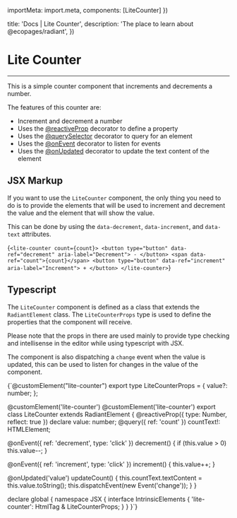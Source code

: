 

  importMeta: import.meta,
  components: [LiteCounter]
})

  title: 'Docs | Lite Counter',
  description: 'The place to learn about @ecopages/radiant',
})

# Lite Counter
---

This is a simple counter component that increments and decrements a number. 

The features of this counter are:
- Increment and decrement a number
- Uses the [@reactiveProp](/docs/reactive-prop) decorator to define a property
- Uses the [@querySelector](/docs/query-selector) decorator to query for an element
- Uses the [@onEvent](/docs/on-event) decorator to listen for events
- Uses the [@onUpdated](/docs/on-updated) decorator to update the text content of the element

<LiteCounter value={5} />

## JSX Markup

If you want to use the `LiteCounter` component, the only thing you need to do is to provide the elements that will be used to increment and decrement the value and the element that will show the value.

This can be done by using the `data-decrement`, `data-increment`, and `data-text` attributes.

<CodeBlock lang="jsx">{`<lite-counter count={count}>
  <button type="button" data-ref="decrement" aria-label="Decrement">
    -
  </button>
  <span data-ref="count">{count}</span>
  <button type="button" data-ref="increment" aria-label="Increment">
    +
  </button>
</lite-counter>`}</CodeBlock>

## Typescript

The `LiteCounter` component is defined as a class that extends the `RadiantElement` class. The `LiteCounterProps` type is used to define the properties that the component will receive.

Please note that the props in there are used mainly to provide type checking and intellisense in the editor while using typescript with JSX.

The component is also dispatching a `change` event when the value is updated, this can be used to listen for changes in the value of the component.

<CodeBlock lang='typescript'>{`@customElement("lite-counter")
export type LiteCounterProps = {
  value?: number;
};

@customElement('lite-counter')
@customElement('lite-counter')
export class LiteCounter extends RadiantElement {
  @reactiveProp({ type: Number, reflect: true }) declare value: number;
  @query({ ref: 'count' }) countText!: HTMLElement;

  @onEvent({ ref: 'decrement', type: 'click' })
  decrement() {
    if (this.value > 0) this.value--;
  }

  @onEvent({ ref: 'increment', type: 'click' })
  increment() {
    this.value++;
  }

  @onUpdated('value')
  updateCount() {
    this.countText.textContent = this.value.toString();
    this.dispatchEvent(new Event('change'));
  }
}

declare global {
  namespace JSX {
    interface IntrinsicElements {
      'lite-counter': HtmlTag & LiteCounterProps;
    }
  }
}`}</CodeBlock>